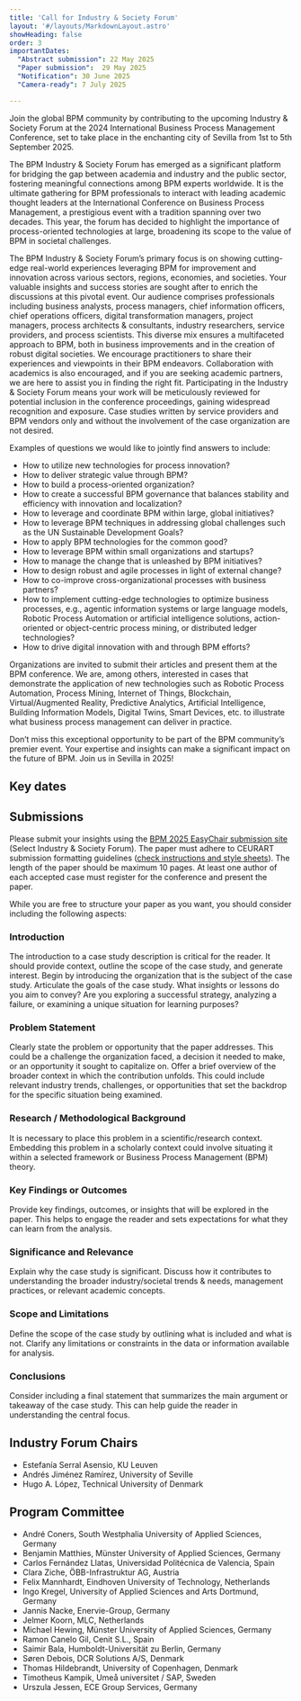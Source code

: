 ```yaml
---
title: 'Call for Industry & Society Forum'
layout: '#/layouts/MarkdownLayout.astro'
showHeading: false
order: 3
importantDates:
  "Abstract submission": 22 May 2025
  "Paper submission":  29 May 2025
  "Notification": 30 June 2025
  "Camera-ready": 7 July 2025

---
```


Join the global BPM community by contributing to the upcoming Industry & Society Forum at the 2024 International Business Process Management Conference, set to take place in the enchanting city of Sevilla from 1st to 5th September 2025.

The BPM Industry & Society Forum has emerged as a significant platform for bridging the gap between academia and industry and the public sector, fostering meaningful connections among BPM experts worldwide. It is the ultimate gathering for BPM professionals to interact with leading academic thought leaders at the International Conference on Business Process Management, a prestigious event with a tradition spanning over two decades. This year, the forum has decided to highlight the importance of process-oriented technologies at large, broadening its scope to the value of BPM in societal challenges.

The BPM Industry & Society Forum’s primary focus is on showing cutting-edge real-world experiences leveraging BPM for improvement and innovation across various sectors, regions, economies, and societies. Your valuable insights and success stories are sought after to enrich the discussions at this pivotal event. Our audience comprises professionals including business analysts, process managers, chief information officers, chief operations officers, digital transformation managers, project managers, process architects & consultants, industry researchers, service providers, and process scientists. This diverse mix ensures a multifaceted approach to BPM, both in business improvements and in the creation of robust digital societies. We encourage practitioners to share their experiences and viewpoints in their BPM endeavors. Collaboration with academics is also encouraged, and if you are seeking academic partners, we are here to assist you in finding the right fit. Participating in the Industry & Society Forum means your work will be meticulously reviewed for potential inclusion in the conference proceedings, gaining widespread recognition and exposure. Case studies written by service providers and BPM vendors only and without the involvement of the case organization are not desired.

Examples of questions we would like to jointly find answers to include:
- How to utilize new technologies for process innovation?
- How to deliver strategic value through BPM?
- How to build a process-oriented organization?
- How to create a successful BPM governance that balances stability and efficiency with innovation and localization?
- How to leverage and coordinate BPM within large, global initiatives?
- How to leverage BPM techniques in addressing global challenges such as the UN Sustainable Development Goals?
- How to apply BPM technologies for the common good?
- How to leverage BPM within small organizations and startups?
- How to manage the change that is unleashed by BPM initiatives?
- How to design robust and agile processes in light of external change?
- How to co-improve cross-organizational processes with business partners?
- How to implement cutting-edge technologies to optimize business processes, e.g., agentic information systems or large language models, Robotic Process Automation or artificial intelligence solutions, action-oriented or object-centric process mining, or distributed ledger technologies?
- How to drive digital innovation with and through BPM efforts?

Organizations are invited to submit their articles and present them at the BPM conference. We are, among others, interested in cases that demonstrate the application of new technologies such as Robotic Process Automation, Process Mining, Internet of Things, Blockchain, Virtual/Augmented Reality, Predictive Analytics, Artificial Intelligence, Building Information Models, Digital Twins, Smart Devices, etc. to illustrate what business process management can deliver in practice.

Don’t miss this exceptional opportunity to be part of the BPM community’s premier event. Your expertise and insights can make a significant impact on the future of BPM. Join us in Sevilla in 2025!

## Key dates

<ImportantDates importantDates={frontmatter.importantDates}/>

## Submissions

Please submit your insights using the [BPM 2025 EasyChair submission site](https://easychair.org/conferences/?conf=bpm2025) (Select Industry & Society Forum).
The paper must adhere to CEURART submission formatting guidelines
([check instructions and style sheets](https://ceurws.wordpress.com/2020/03/31/ceurws-publishes-ceurart-paper-style/)).
The length of the paper should be maximum 10 pages. At least one author of each accepted case must register for the conference and present the paper.

While you are free to structure your paper as you want, you should consider including the following aspects:

### Introduction

The introduction to a case study description is critical for the reader. It should provide context, outline the scope of the case study, and generate interest. Begin by introducing the organization that is the subject of the case study. Articulate the goals of the case study. What insights or lessons do you aim to convey? Are you exploring a successful strategy, analyzing a failure, or examining a unique situation for learning purposes?

### Problem Statement

Clearly state the problem or opportunity that the paper addresses. This could be a challenge the organization faced, a decision it needed to make, or an opportunity it sought to capitalize on. Offer a brief overview of the broader context in which the contribution unfolds. This could include relevant industry trends, challenges, or opportunities that set the backdrop for the specific situation being examined.

### Research / Methodological Background

It is necessary to place this problem in a scientific/research context. Embedding this problem in a scholarly context could involve situating it within a selected framework or Business Process Management (BPM) theory.

### Key Findings or Outcomes

Provide key findings, outcomes, or insights that will be explored in the paper. This helps to engage the reader and sets expectations for what they can learn from the analysis.

### Significance and Relevance

Explain why the case study is significant. Discuss how it contributes to understanding the broader industry/societal trends & needs, management practices, or relevant academic concepts.

### Scope and Limitations

Define the scope of the case study by outlining what is included and what is not. Clarify any limitations or constraints in the data or information available for analysis.

### Conclusions

Consider including a final statement that summarizes the main argument or takeaway of the case study. This can help guide the reader in understanding the central focus.

## Industry Forum Chairs

- Estefanía Serral Asensio, KU Leuven
- Andrés Jiménez Ramírez, University of Seville
- Hugo A. López, Technical University of Denmark

## Program Committee

- André Coners, South Westphalia University of Applied Sciences, Germany
- Benjamin Matthies, Münster University of Applied Sciences, Germany
- Carlos Fernández Llatas, Universidad Politécnica de Valencia, Spain
- Clara Ziche, ÖBB-Infrastruktur AG, Austria
- Felix Mannhardt, Eindhoven University of Technology, Netherlands
- Ingo Kregel, University of Applied Sciences and Arts Dortmund, Germany
- Jannis Nacke, Enervie-Group, Germany
- Jelmer Koorn, MLC, Netherlands
- Michael Hewing, Münster University of Applied Sciences, Germany
- Ramon Canelo Gil, Cenit S.L., Spain
- Saimir Bala, Humboldt-Universität zu Berlin, Germany
- Søren Debois, DCR Solutions A/S, Denmark
- Thomas Hildebrandt, University of Copenhagen, Denmark
- Timotheus Kampik, Umeå universitet / SAP, Sweden
- Urszula Jessen, ECE Group Services, Germany
